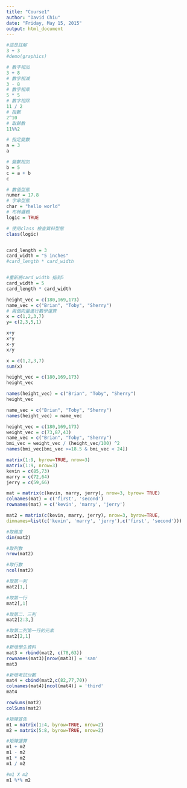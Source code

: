 ```yaml
---
title: "Course1"
author: "David Chiu"
date: "Friday, May 15, 2015"
output: html_document
---
```


```r
#這是註解
3 + 3
#demo(graphics)
```

```r
# 數字相加
3 + 8
# 數字相減
3 - 8
# 數字相乘
5 * 5
# 數字相除
11 / 2
# 指數
2^10
# 取餘數
11%%2
```

```r
# 指定變數
a = 3
a

# 變數相加
b = 5
c = a + b
c
```

```r
# 數值型態
numer = 17.8
# 字串型態
char = "hello world"
# 布林邏輯
logic = TRUE

# 使用class 檢查資料型態
class(logic)


card_length = 3
card_width = "5 inches"
#card_length * card_width


#重新將card_width 指到5
card_width = 5
card_length * card_width
```
```r

height_vec = c(180,169,173)
name_vec = c("Brian", "Toby", "Sherry")
# 兩個向量進行數學運算
x = c(1,2,3,7) 
y= c(2,3,5,1)

x+y 
x*y
x-y 
x/y

x = c(1,2,3,7) 
sum(x)

height_vec = c(180,169,173)
height_vec

names(height_vec) = c("Brian", "Toby", "Sherry")
height_vec

name_vec = c("Brian", "Toby", "Sherry")
names(height_vec) = name_vec


```

```r
height_vec = c(180,169,173)
weight_vec = c(73,87,43)
name_vec = c("Brian", "Toby", "Sherry")
bmi_vec = weight_vec / (height_vec/100) ^2
names(bmi_vec[bmi_vec >=18.5 & bmi_vec < 24])
```

```r
matrix(1:9, byrow=TRUE, nrow=3)
matrix(1:9, nrow=3)
kevin = c(85,73)
marry = c(72,64)
jerry = c(59,66)

mat = matrix(c(kevin, marry, jerry), nrow=3, byrow= TRUE)
colnames(mat) = c('first', 'second')
rownames(mat) = c('kevin', 'marry', 'jerry')

mat2 = matrix(c(kevin, marry, jerry), nrow=3, byrow=TRUE, 
dimnames=list(c('kevin', 'marry', 'jerry'),c('first', 'second')))

#取維度
dim(mat2)

#取列數
nrow(mat2)

#取行數
ncol(mat2)

#取第一列
mat2[1,] 

#取第一行
mat2[,1]

#取第二、三列
mat2[2:3,]

#取第二列第一行的元素
mat2[2,1]

#新增學生資料
mat3 = rbind(mat2, c(78,63))
rownames(mat3)[nrow(mat3)] = 'sam'
mat3

#新增考試分數
mat4 = cbind(mat2,c(82,77,70))
colnames(mat4)[ncol(mat4)] = 'third'
mat4

rowSums(mat2)
colSums(mat2)

#矩陣宣告
m1 = matrix(1:4, byrow=TRUE, nrow=2)
m2 = matrix(5:8, byrow=TRUE, nrow=2)

#矩陣運算
m1 + m2
m1 - m2
m1 * m2
m1 / m2

#m1 X m2 
m1 %*% m2


```


